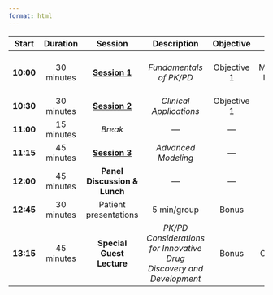 ```yaml
---
format: html
---
```


|    Start   |   Duration   |   Session                                       |      Description      |      Objective    |                 Speaker                |
|:----------:|:------------:|:-----------------------------------------------:|:---------------------:|:-----------------:|:--------------------------------------:|
| **10:00**  |  30 minutes  |  [**Session 1**](sessions/session_01/page.html) | *Fundamentals of PK/PD* |    Objective 1    | Jacob K. McPherson, Pharm.D., Ph.D.(c) |
| **10:30**  |  30 minutes  |  [**Session 2**](sessions/session_02/page.html) | *Clinical Applications* |    Objective 1    |                    "                   |
| **11:00**  |  15 minutes  |  *Break*                                        |            —          |         —         |                    —                   |
| **11:15**  |  45 minutes  |  [**Session 3**](sessions/session_03/page.html) |   *Advanced Modeling*  |         —       |                    "                   |
| **12:00**  |  45 minutes  |  **Panel Discussion & Lunch**                   |            —          |         —         |                    —                   |
| **12:45**  |  30 minutes  |  Patient presentations                          |      5 min/group      |       Bonus       |                    —                   |
| **13:15**  |  45 minutes  |  **Special Guest Lecture**                      |*PK/PD Considerations for Innovative Drug Discovery and Development* |       Bonus       |        Srinivas Chamakuri, Ph.D.       |
